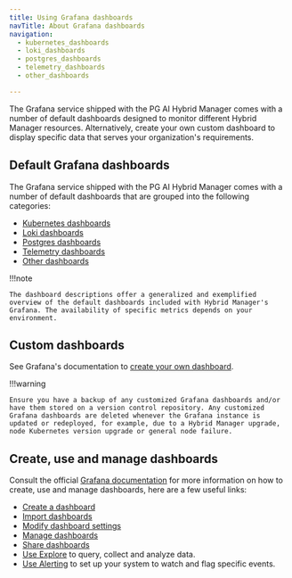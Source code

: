 ```yaml
---
title: Using Grafana dashboards
navTitle: About Grafana dashboards
navigation:
  - kubernetes_dashboards
  - loki_dashboards
  - postgres_dashboards
  - telemetry_dashboards
  - other_dashboards

---
```


The Grafana service shipped with the PG AI Hybrid Manager comes with a number of default dashboards designed to monitor different Hybrid Manager resources. Alternatively, create your own custom dashboard to display specific data that serves your organization's requirements.

## Default Grafana dashboards

The Grafana service shipped with the PG AI Hybrid Manager comes with a number of default dashboards that are grouped into the following categories: 

-   [Kubernetes dashboards](kubernetes_dashboards.mdx)
-   [Loki dashboards](loki_dashboards.mdx)
-   [Postgres dashboards](postgres_dashboards.mdx)
-   [Telemetry dashboards](telemetry_dashboards.mdx)
-   [Other dashboards](other_dashboards.mdx)

!!!note

    The dashboard descriptions offer a generalized and exemplified overview of the default dashboards included with Hybrid Manager's Grafana. The availability of specific metrics depends on your environment.

## Custom dashboards

See Grafana's documentation to [create your own dashboard](https://grafana.com/docs/grafana/latest/dashboards/build-dashboards/create-dashboard/).

!!!warning

    Ensure you have a backup of any customized Grafana dashboards and/or have them stored on a version control repository. Any customized Grafana dashboards are deleted whenever the Grafana instance is updated or redeployed, for example, due to a Hybrid Manager upgrade, node Kubernetes version upgrade or general node failure. 

## Create, use and manage dashboards

Consult the official [Grafana documentation](https://grafana.com/docs/grafana/latest/) for more information on how to create, use and manage dashboards, here are a few useful links:

-   [Create a dashboard](https://grafana.com/docs/grafana/latest/dashboards/build-dashboards/create-dashboard/)
-   [Import dashboards](https://grafana.com/docs/grafana/latest/dashboards/build-dashboards/import-dashboards/)
-   [Modify dashboard settings](https://grafana.com/docs/grafana/latest/dashboards/build-dashboards/modify-dashboard-settings/)
-   [Manage dashboards](https://grafana.com/docs/grafana/latest/dashboards/manage-dashboards/)
-   [Share dashboards](https://grafana.com/docs/grafana/latest/dashboards/share-dashboards-panels/)
-   [Use Explore](https://grafana.com/docs/grafana/latest/explore/) to query, collect and analyze data. 
-   [Use Alerting](https://grafana.com/docs/grafana/latest/alerting/) to set up your system to watch and flag specific events.
